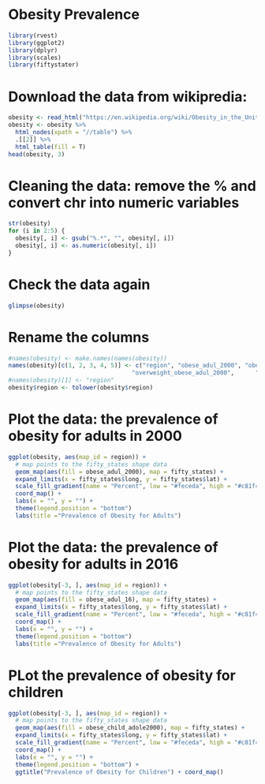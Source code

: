 Obesity Prevalence
==================
```r
library(rvest)
library(ggplot2)
library(dplyr)
library(scales)
library(fiftystater)
```

# Download the data from wikipredia:
```r
obesity <- read_html("https://en.wikipedia.org/wiki/Obesity_in_the_United_States")
obesity <- obesity %>%
  html_nodes(xpath = "//table") %>%
  .[[2]] %>%
  html_table(fill = T)
head(obesity, 3)
```

# Cleaning the data: remove the % and convert chr into numeric variables
```r
str(obesity)
for (i in 2:5) {
  obesity[, i] <- gsub("%.*", "", obesity[, i])
  obesity[, i] <- as.numeric(obesity[, i])
}
```

# Check the data again
```r
glimpse(obesity)
```

# Rename the columns
```r
#names(obesity) <- make.names(names(obesity))
names(obesity)[c(1, 2, 3, 4, 5)] <- c("region", "obese_adul_2000", "obese_adul_16", 
                                   "overweight_obese_adul_2000",      "obese_child_adole2000")
#names(obesity)[1] <- "region"
obesity$region <- tolower(obesity$region)
```

# Plot the data: the prevalence of obesity for adults in 2000
```r
ggplot(obesity, aes(map_id = region)) + 
  # map points to the fifty_states shape data
  geom_map(aes(fill = obese_adul_2000), map = fifty_states) + 
  expand_limits(x = fifty_states$long, y = fifty_states$lat) +
  scale_fill_gradient(name = "Percent", low = "#feceda", high = "#c81f49", guide = "colorbar", na.value = "black", breaks = pretty_breaks(n = 5)) +
  coord_map() +
  labs(x = "", y = "") +
  theme(legend.position = "bottom") 
  labs(title ="Prevalence of Obesity for Adults") 
```

# Plot the data: the prevalence of obesity for adults in 2016
```r
ggplot(obesity[-3, ], aes(map_id = region)) + 
  # map points to the fifty_states shape data
  geom_map(aes(fill = obese_adul_16), map = fifty_states) + 
  expand_limits(x = fifty_states$long, y = fifty_states$lat) +
  scale_fill_gradient(name = "Percent", low = "#feceda", high = "#c81f49", guide = "colorbar", na.value = "black", breaks = pretty_breaks(n = 5)) +
  coord_map() +
  labs(x = "", y = "") +
  theme(legend.position = "bottom") 
  labs(title ="Prevalence of Obesity for Adults")
```

# PLot the prevalence of obesity for children
```r
ggplot(obesity[-3, ], aes(map_id = region)) + 
  # map points to the fifty_states shape data
  geom_map(aes(fill = obese_child_adole2000), map = fifty_states) + 
  expand_limits(x = fifty_states$long, y = fifty_states$lat) +
  scale_fill_gradient(name = "Percent", low = "#feceda", high = "#c81f49", guide = "colorbar", na.value = "black", breaks = pretty_breaks(n = 5)) +
  coord_map() +
  labs(x = "", y = "") +
  theme(legend.position = "bottom") + 
  ggtitle("Prevalence of Obesity for Children") + coord_map()
```
        
